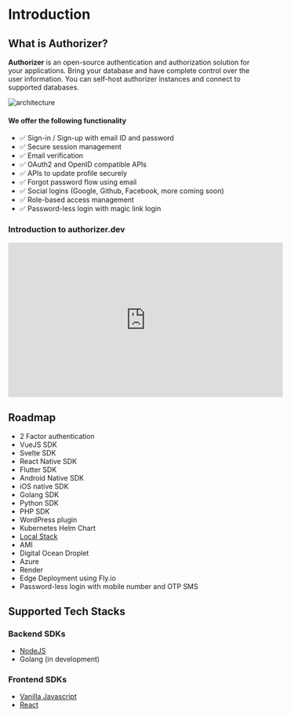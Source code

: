# Introduction

## What is Authorizer?

**Authorizer** is an open-source authentication and authorization solution for your applications. Bring your database and have complete control over the user information. You can self-host authorizer instances and connect to supported databases.

<img src="/images/authorizer-architecture.png" alt="architecture" />

#### We offer the following functionality

- ✅ Sign-in / Sign-up with email ID and password
- ✅ Secure session management
- ✅ Email verification
- ✅ OAuth2 and OpenID compatible APIs
- ✅ APIs to update profile securely
- ✅ Forgot password flow using email
- ✅ Social logins (Google, Github, Facebook, more coming soon)
- ✅ Role-based access management
- ✅ Password-less login with magic link login

### Introduction to authorizer.dev

<div>
  <iframe
    width="560"
    height="315"
    src="https://www.youtube.com/embed/uQka5O2RwpU"
    title="YouTube video player"
    frameborder="0"
    allow="accelerometer; autoplay; clipboard-write; encrypted-media; gyroscope; picture-in-picture"
    allowFullScreen
  ></iframe>
</div>

## Roadmap

- 2 Factor authentication
- VueJS SDK
- Svelte SDK
- React Native SDK
- Flutter SDK
- Android Native SDK
- iOS native SDK
- Golang SDK
- Python SDK
- PHP SDK
- WordPress plugin
- Kubernetes Helm Chart
- [Local Stack](https://github.com/localstack/localstack)
- AMI
- Digital Ocean Droplet
- Azure
- Render
- Edge Deployment using Fly.io
- Password-less login with mobile number and OTP SMS

## Supported Tech Stacks

### Backend SDKs

- [NodeJS](https://github.com/authorizerdev/authorizer-js)
- Golang (in development)

### Frontend SDKs

- [Vanilla Javascript](https://github.com/authorizerdev/authorizer-js)
- [React](https://github.com/authorizerdev/authorizer-react)

